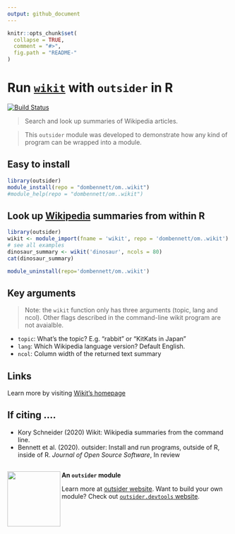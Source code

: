 ```yaml
---
output: github_document
---
```


<!--
The README should be used to describe the program. It acts like the homepage of
your module.

Edit README.Rmd not README.md. The .Rmd file can be knitted to parse real-code
examples and show their output in the .md file.

To knit, use devtools::build_readme() or outsider.devtools::build()

Edit the template to describe your program: how to install, import and run;
run exemplary, small demonstrations; present key arguments; provide links and
references to the program that the module wraps.

Learn more about markdown and Rmarkdown:
https://daringfireball.net/projects/markdown/syntax
https://rmarkdown.rstudio.com/
-->

```r
knitr::opts_chunk$set(
  collapse = TRUE,
  comment = "#>",
  fig.path = "README-"
)
```

# Run [`wikit`](https://www.npmjs.com/package/wikit) with `outsider` in R
[![Build Status](https://travis-ci.org/dombennett/om..wikit.svg?branch=master)](https://travis-ci.org/dombennett/om..wikit)

> Search and look up summaries of Wikipedia articles.

> This `outsider` module was developed to demonstrate how any kind of program
can be wrapped into a module.

## Easy to install

```r
library(outsider)
module_install(repo = "dombennett/om..wikit")
#module_help(repo = "dombennett/om..wikit")
```


## Look up [Wikipedia](https://en.wikipedia.org) summaries from within R

```r
library(outsider)
wikit <- module_import(fname = 'wikit', repo = 'dombennett/om..wikit')
# see all examples
dinosaur_summary <- wikit('dinosaur', ncols = 80)
cat(dinosaur_summary)
```

```r
module_uninstall(repo='dombennett/om..wikit')
```

## Key arguments

> Note: the `wikit` function only has three arguments (topic, lang and ncol).
Other flags described in the command-line wikit program are not avaialble.

* `topic`: What's the topic? E.g. "rabbit" or "KitKats in Japan"
* `lang`: Which Wikipedia language version? Default English.
* `ncol`: Column width of the returned text summary

## Links

Learn more by visiting
[Wikit's homepage](https://github.com/koryschneider/wikit#readme)

## If citing ....

* Kory Schneider (2020) Wikit: Wikipedia summaries from the command line.
* Bennett et al. (2020). outsider: Install and run programs, outside of R,
inside of R. *Journal of Open Source Software*, In review


<!-- Footer -->
---

<img align="left" width="120" height="125" src="https://raw.githubusercontent.com/ropensci/outsider/master/logo.png">

**An `outsider` module**

Learn more at [outsider website](https://docs.ropensci.org/outsider/). Want to build your own module? Check out [`outsider.devtools` website](https://docs.ropensci.org/outsider.devtools/).

